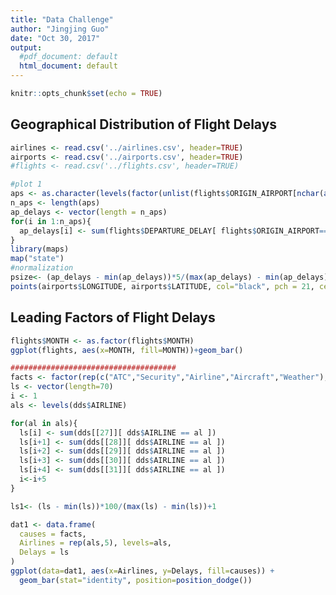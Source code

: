 ```yaml
---
title: "Data Challenge"
author: "Jingjing Guo"
date: "Oct 30, 2017"
output:
  #pdf_document: default
  html_document: default
---
```


```r
knitr::opts_chunk$set(echo = TRUE)
```
## Geographical Distribution of Flight Delays

```r
airlines <- read.csv('../airlines.csv', header=TRUE)
airports <- read.csv('../airports.csv', header=TRUE)
#flights <- read.csv('../flights.csv', header=TRUE)

#plot 1
aps <- as.character(levels(factor(unlist(flights$ORIGIN_AIRPORT[nchar(as.character(flights$ORIGIN_AIRPORT))==3]))))
n_aps <- length(aps)
ap_delays <- vector(length = n_aps)
for(i in 1:n_aps){
  ap_delays[i] <- sum(flights$DEPARTURE_DELAY[ flights$ORIGIN_AIRPORT==aps[i] & flights$DEPARTURE_DELAY > 0], na.rm=TRUE)
}
library(maps)
map("state")
#normalization
psize<- (ap_delays - min(ap_delays))*5/(max(ap_delays) - min(ap_delays))+0.5
points(airports$LONGITUDE, airports$LATITUDE, col="black", pch = 21, cex=psize, bg="red")
```


## Leading Factors of Flight Delays
```r
flights$MONTH <- as.factor(flights$MONTH)
ggplot(flights, aes(x=MONTH, fill=MONTH))+geom_bar()

#####################################
facts <- factor(rep(c("ATC","Security","Airline","Aircraft","Weather"),each = 14))
ls <- vector(length=70)
i <- 1
als <- levels(dds$AIRLINE)

for(al in als){
  ls[i] <- sum(dds[[27]][ dds$AIRLINE == al ])
  ls[i+1] <- sum(dds[[28]][ dds$AIRLINE == al ])
  ls[i+2] <- sum(dds[[29]][ dds$AIRLINE == al ])
  ls[i+3] <- sum(dds[[30]][ dds$AIRLINE == al ])
  ls[i+4] <- sum(dds[[31]][ dds$AIRLINE == al ])
  i<-i+5
}

ls1<- (ls - min(ls))*100/(max(ls) - min(ls))+1

dat1 <- data.frame(
  causes = facts,
  Airlines = rep(als,5), levels=als,
  Delays = ls
)
ggplot(data=dat1, aes(x=Airlines, y=Delays, fill=causes)) +
  geom_bar(stat="identity", position=position_dodge())
```